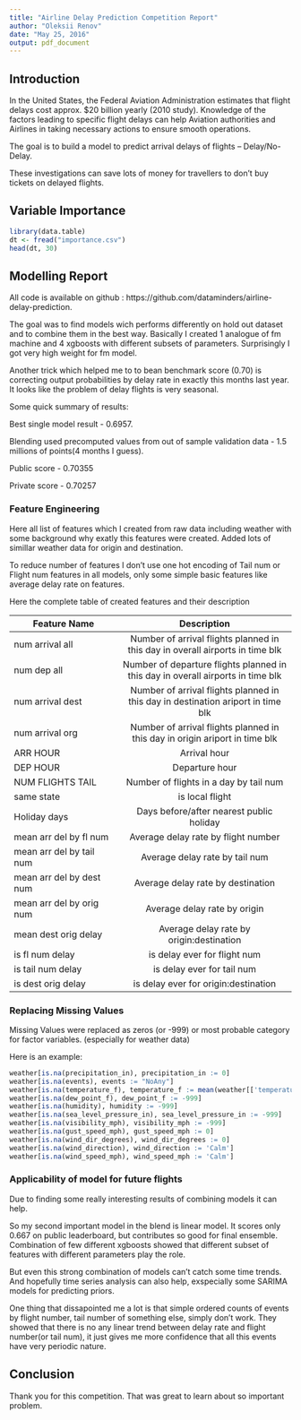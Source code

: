 ```yaml
---
title: "Airline Delay Prediction Competition Report"
author: "Oleksii Renov"
date: "May 25, 2016"
output: pdf_document
---
```



## Introduction

In the United States, the Federal Aviation Administration estimates that flight delays cost approx. $20 billion yearly (2010 study). Knowledge of the factors leading to specific flight delays can help Aviation authorities and Airlines in taking necessary actions to ensure smooth operations.

The goal is to build a model to predict arrival delays of flights – Delay/No-Delay. 

These investigations can save lots of money for travellers to don't buy tickets on delayed flights.

## Variable Importance

```r
library(data.table)
dt <- fread("importance.csv")
head(dt, 30)
```


## Modelling Report

All code is available on github : https://github.com/dataminders/airline-delay-prediction.

The goal was to find models wich performs differently on hold out dataset and to combine them in the best way. Basically I created 1 analogue of fm machine and 4 xgboosts with different subsets of parameters. Surprisingly I got very high weight for fm model.

Another trick which helped me to to bean benchmark score (0.70) is correcting output probabilities by delay rate in exactly this months last year. It looks like the problem of delay flights is very seasonal.

Some quick summary of results:

Best single model result - 0.6957.

Blending used precomputed values from out of sample validation data - 1.5 millions of points(4 months I guess).

Public score - 0.70355

Private score - 0.70257

### Feature Engineering

Here all list of features which I created from raw data including weather with some background why exatly this features were created. Added lots of simillar weather data for origin and destination.

To reduce number of features I don't use one hot encoding of Tail num or Flight num features in all models, only some simple basic features like average delay rate on features.

Here the complete table of created features and their description

| Feature Name        | Description           |
| ------------------------- |:--------------------------------------:|
| num arrival all | Number of arrival flights planned in this day in overall airports in time blk|
| num dep all | Number of departure flights planned in this day in overall airports in time blk   |
| num arrival dest | Number of arrival flights planned in this day in destination ariport in time blk |
| num arrival org | Number of arrival flights planned in this day in origin ariport in time blk |
| ARR HOUR | Arrival hour |
| DEP HOUR | Departure hour|
| NUM FLIGHTS TAIL |  Number of flights in a day  by tail num |
| same state | is local flight |
| Holiday days | Days before/after nearest public holiday|
| mean arr del by fl num | Average delay rate by flight number |
| mean arr del by tail num | Average delay rate by tail num |
| mean arr del by dest num | Average delay rate by destination |
| mean arr del by orig num | Average delay rate by origin |
| mean dest orig delay | Average delay rate by origin:destination |
| is fl num delay | is delay ever for flight num |
| is tail num delay | is delay ever for tail num |
| is dest orig delay | is delay ever for origin:destination |

### Replacing Missing Values

Missing Values were replaced as zeros (or -999) or most probable category for factor variables. (especially for weather data)

Here is an example:

```r
weather[is.na(precipitation_in), precipitation_in := 0]
weather[is.na(events), events := "NoAny"]
weather[is.na(temperature_f), temperature_f := mean(weather[['temperature_f']], na.rm = TRUE)]
weather[is.na(dew_point_f), dew_point_f := -999]
weather[is.na(humidity), humidity := -999]
weather[is.na(sea_level_pressure_in), sea_level_pressure_in := -999]
weather[is.na(visibility_mph), visibility_mph := -999]
weather[is.na(gust_speed_mph), gust_speed_mph := 0]
weather[is.na(wind_dir_degrees), wind_dir_degrees := 0]
weather[is.na(wind_direction), wind_direction := 'Calm']
weather[is.na(wind_speed_mph), wind_speed_mph := 'Calm']
```

### Applicability of model for future flights

Due to finding some really interesting results of combining models it can help.

So my second important model in the blend is linear model. It scores only 0.667 on public leaderboard, but contributes so good for final ensemble. Combination of few different xgboosts showed that different subset of features with different parameters play the role.

But even this strong combination of models can't catch some time trends. And hopefully time series analysis can also help, exspecially some SARIMA models for predicting priors.

One thing that dissapointed me a lot is that simple ordered counts of events by flight number, tail number of something else, simply don't work. They showed that there is no any linear trend between delay rate and flight number(or tail num), it just gives me more confidence that all this events have very periodic nature.

## Conclusion

Thank you for this competition. That was great to learn about so important problem.












